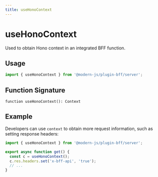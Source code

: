 ```yaml
---
title: useHonoContext
---
```

# useHonoContext

Used to obtain Hono context in an integrated BFF function.

## Usage

```ts
import { useHonoContext } from '@modern-js/plugin-bff/server';
```

## Function Signature

`function useHonoContext(): Context`

## Example

Developers can use `context` to obtain more request information, such as setting response headers:

```ts
import { useHonoContext } from '@modern-js/plugin-bff/server';

export async function get() {
  const c = useHonoContext();
  c.res.headers.set('x-bff-api', 'true');
  // ...
}
```
